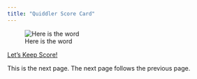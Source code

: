 ```yaml
---
title: "Quiddler Score Card"
---
```


![Here is the word](Quiddler.png)

[Let's Keep Score!](http://ec2-54-191-127-173.us-west-2.compute.amazonaws.com:3838/ThisIsTheOne/)


This is the next page. The next page follows the previous page. 